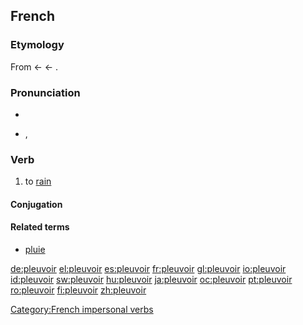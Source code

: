 ==French==

===Etymology===
From {{OF.|fr}} {{term|pluveir}} ← {{VL.|fr}} {{term|plovere}} ← {{L.|fr}} {{term|pluere}}.

===Pronunciation===
* {{audio|Fr-pleuvoir.ogg|audio}}
* {{IPA|/plø.vwaʁ/}}, {{SAMPA|/pl2.vwaR/}}

===Verb===
{{fr-verb|type=impersonal}}

# to [[rain]]

====Conjugation====
{{fr-conj-table
| Conjugation of ''pleuvoir''
| pleuvoir
| —
| —
| —
| [[pleuvant]]
| [[plu]]
| —
| —
| [[pleut]]
| —
| —
| —
| —
| —
| [[pleuvait]]
| —
| —
| —
| —
| —
| [[plut]]
| —
| —
| —
| —
| —
| [[pleuvra]]
| —
| —
| —
| —
| —
| [[pleuvrait]]
| —
| —
| —
| Use the present tense of avoir followed by the past participle
| Use the imperfect tense of avoir followed by the past participle
| Use the past historic tense of avoir followed by the past participle
| Use the future tense of avoir followed by the past participle
| Use the conditional tense of avoir followed by the past participle
| —
| —
| [[pleuve]]
| —
| —
| —
| —
| —
| [[plût]]
| —
| —
| —
| Use the present subjunctive of avoir followed by the past participle
| Use the imperfect subjunctive of avoir followed by the past participle
| —
| —
| —
| Use the appropriate tense of avoir followed by the past participle}}

====Related terms====
* [[pluie]]

[[Category:French impersonal verbs]]

[[de:pleuvoir]]
[[el:pleuvoir]]
[[es:pleuvoir]]
[[fr:pleuvoir]]
[[gl:pleuvoir]]
[[io:pleuvoir]]
[[id:pleuvoir]]
[[sw:pleuvoir]]
[[hu:pleuvoir]]
[[ja:pleuvoir]]
[[oc:pleuvoir]]
[[pt:pleuvoir]]
[[ro:pleuvoir]]
[[fi:pleuvoir]]
[[zh:pleuvoir]]